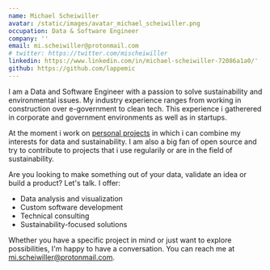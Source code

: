 ```yaml
---
name: Michael Scheiwiller
avatar: /static/images/avatar_michael_scheiwiller.png
occupation: Data & Software Engineer
company: ''
email: mi.scheiwiller@protonmail.com
# twitter: https://twitter.com/mischeiwiller
linkedin: https://www.linkedin.com/in/michael-scheiwiller-72086a1a0/'
github: https://github.com/lappemic
---
```


I am a Data and Software Engineer with a passion to solve sustainability and environmental issues. My industry experience ranges from working in construction over e-government to clean tech. This experience i gatherered in corporate and government environments as well as in startups.

At the moment i work on [personal projects](https://michaelscheiwiller.com/projects) in which i can combine my interests for data and sustainability. I am also a big fan of open source and try to contribute to projects that i use regularily or are in the field of sustainability.

Are you looking to make something out of your data, validate an idea or build a product? Let's talk. I offer:

- Data analysis and visualization
- Custom software development
- Technical consulting
- Sustainability-focused solutions

Whether you have a specific project in mind or just want to explore possibilities, I'm happy to have a conversation. You can reach me at mi.scheiwiller@protonmail.com.
